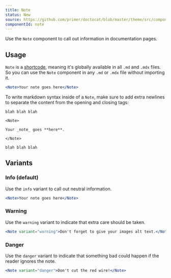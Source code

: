 ```yaml
---
title: Note
status: New
source: https://github.com/primer/doctocat/blob/master/theme/src/components/note.js
componentId: note
---
```



Use the `Note` component to call out information in documentation pages.

## Usage

`Note` is a [shortcode](https://mdxjs.com/blog/shortcodes), meaning it's
globally available in all `.md` and `.mdx` files. So you can use the `Note`
component in any `.md` or `.mdx` file without importing it.

```jsx live
<Note>Your note goes here</Note>
```

To write markdown syntax inside of a `Note`, make sure to add extra newlines to
separate the content from the opening and closing tags:

```plain
blah blah blah

<Note>

Your _note_ goes **here**.

</Note>

blah blah blah
```

## Variants

### Info (default)

Use the `info` variant to call out neutral information.

```jsx live
<Note>Your note goes here</Note>
```

### Warning

Use the `warning` variant to indicate that extra care should be taken.

```jsx live
<Note variant="warning">Don't forget to give your images alt text.</Note>
```

### Danger

Use the `danger` variant to indicate that something bad could happen if the
reader ignores the note.

```jsx live
<Note variant="danger">Don't cut the red wire!</Note>
```
